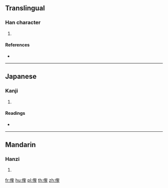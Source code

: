 ==Translingual==

===Han character===
{{Han char|rn=9|rad=人|as=09|sn=11|four=|canj=OKNN|ids=⿰亻奓}}

# {{defn|Han|sort=人09}}

====References====
* {{Han ref|kx=0111.170|dkj=00881|dj=0237.140|hdz=10188.100|uh=5067|ud=20583}}

----

==Japanese==

===Kanji===
{{ja-kanji|grade=|rs=人09}}

# {{defn|lang=ja|sort=人09}}

====Readings====
* {{ja-readings|on=[[た]] (ta)|kun=[[はる]] (haru)}}

----

==Mandarin==

===Hanzi===
{{cmn-hanzi|pin=[[zhā]] ([[zha1]])|wg=cha<sup>1</sup>}}

# {{defn|lang=cmn|sort=人09}}

[[fr:偧]]
[[hu:偧]]
[[pl:偧]]
[[th:偧]]
[[zh:偧]]